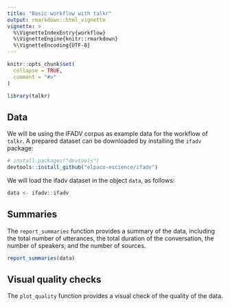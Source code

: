 ```yaml
---
title: "Basic workflow with talkr"
output: rmarkdown::html_vignette
vignette: >
  %\VignetteIndexEntry{workflow}
  %\VignetteEngine{knitr::rmarkdown}
  %\VignetteEncoding{UTF-8}
---
```


```r
knitr::opts_chunk$set(
  collapse = TRUE,
  comment = "#>"
)
```

```r
library(talkr)
```

## Data

We will be using the IFADV corpus as example data for the workflow of `talkr`.
A prepared dataset can be downloaded by installing the `ifadv` package:

```r
# install.packages("devtools")
devtools::install_github("elpaco-escience/ifadv")
```

We will load the ifadv dataset in the object `data`, as follows:

```r
data <- ifadv::ifadv
```

## Summaries

The `report_summaries` function provides a summary of the data, including the
total number of utterances, the total duration of the conversation, the number
of speakers, and the number of sources.

```r
report_summaries(data)
```

## Visual quality checks

The `plot_quality` function provides a visual check of the quality of the data.
